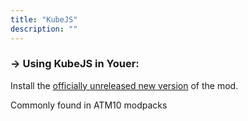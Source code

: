```yaml
---
title: "KubeJS"
description: ""
---
```


### -> Using KubeJS in Youer:
Install the <a className="link link-info" href="https://maven.latvian.dev/releases/dev/latvian/mods/kubejs-neoforge/2101.7.2-build.194/kubejs-neoforge-2101.7.2-build.194.jar" target="_blank">officially unreleased new version</a> of the mod.

Commonly found in ATM10 modpacks